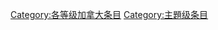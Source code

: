 {{catmore1|[[Wikipedia:加拿大专题|Wikipedia:加拿大专题]]}}
{{Articles by Quality|topic=加拿大|project=加拿大|format=toc}}
{{emptycat}}
{{portal box|加拿大}}
[[Category:各等级加拿大条目|Category:各等级加拿大条目]]
[[Category:主題级条目|Category:主題级条目]]